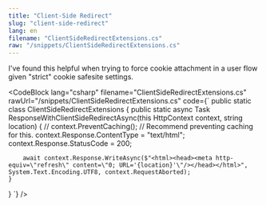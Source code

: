 ```yaml
---
title: "Client-Side Redirect"
slug: "client-side-redirect"
lang: en
filename: "ClientSideRedirectExtensions.cs"
raw: "/snippets/ClientSideRedirectExtensions.cs"
---
```



I've found this helpful when trying to force cookie attachment in a user flow given "strict" cookie safesite settings.

<CodeBlock lang="csharp" filename="ClientSideRedirectExtensions.cs" rawUrl="/snippets/ClientSideRedirectExtensions.cs" code={`
public static class ClientSideRedirectExtensions
{
    public static async Task ResponseWithClientSideRedirectAsync(this HttpContext context, string location)
    {
        // context.PreventCaching(); // Recommend preventing caching for this. 
        context.Response.ContentType = "text/html";
        context.Response.StatusCode = 200;                

        await context.Response.WriteAsync($"<html><head><meta http-equiv=\"refresh\" content=\"0; URL='{location}'\"/></head></html>", System.Text.Encoding.UTF8, context.RequestAborted);
    }
}
`} />